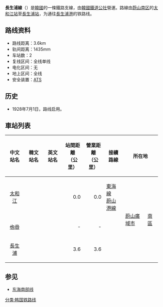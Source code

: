 '''長生浦線'''（{{kor|諺=장생포선|漢=長生浦線|羅=Jangsaengpo seon|f=y}}）是[[大韓民國|韓國]]的一條鐵路支線，由[[韓國鐵道公社|韓國鐵道公社]]營運。路線由[[蔚山|蔚山]][[南区_(蔚山)|南区]]的[[太和江站|太和江站]]至[[長生浦站|長生浦站]]，为通往[[長生浦港|長生浦港]]的铁路线。

== 路线资料 ==
*路线距离：3.6km
*轨间距离：1435mm
*车站数：2
*复线区间：全线单线
*电化区间：无
*地上区间：全线
*安全装置：[[自動列車停止裝置|ATS]]

== 历史 ==
*1928年7月1日，路线启用。
== 車站列表 ==
{| class="wikitable" style="text-align: center;"
|- style="border-bottom: solid 0.25em {{韓國鐵道路線色|KR}};"
!中文站名
!韓文站名
!英文站名
!站間距離<br />（公里）
!營業距離<br />（公里）
!接續路線
!colspan="2"|所在地
!備註
|-
|align="center"|[[太和江站|太和江]]
|align="center"|{{lang|ko|태화강}}
|align="center"|{{lang|en|Taehwagang}}
|align="right"|0.0
|align="right"|0.0
|[[東海線|東海線]]<br />[[蔚山港線|蔚山港線]]
| rowspan=3|[[蔚山廣域市|蔚山廣域市]]
| rowspan=3|[[南區_(蔚山)|南區]]
|
|-
|align="center"|<del>[[也音站|也音]]</del>
|align="center"|<del>{{lang|ko|야음}}</del>
|align="center"|<del>{{lang|en|Yaum}}</del>
| align="right"| -
| align="right"| -
| 
|（廢站）
|-
|align="center"|[[長生浦站|長生浦]]
|align="center"|{{lang|ko|장생포}}
|align="center"|{{lang|en|Jangsaengpo}}
|align="right"|3.6
|align="right"|3.6
|
|
|}

== 参见 ==
*[[东海南部线|东海南部线]]

{{長生浦線}}
{{韩国铁道公社路线}}

[[分类:韩国铁路线|分类:韩国铁路线]]
